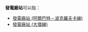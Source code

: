 '''發電廠站'''可以指：
* [[發電廠站_(阿爾巴特－波克羅夫卡線)|發電廠站 (阿爾巴特－波克羅夫卡線)]]
* [[發電廠站_(大環線)|發電廠站 (大環線)]]
{{disambig|cat=四字車站名消歧義}}